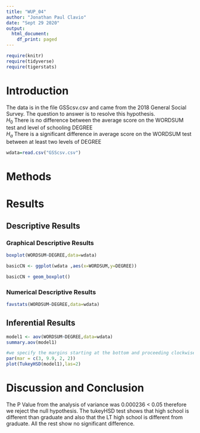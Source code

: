 ```yaml
---
title: "WUP_04"
author: "Jonathan Paul Clavio"
date: "Sept 29 2020"
output:
  html_document:
    df_print: paged
---
```


```r
require(knitr)
require(tidyverse)
require(tigerstats)

```

# Introduction

<!--In this section you explain what you are trying to show.  Where did the data come from?  What is the research or other question you are trying to answer?!-->

The data is in the file GSScsv.csv and came from the 2018 General Social Survey.  The question to answer is to resolve this hypothesis.  
$H_0$ There is no difference between the average score on the WORDSUM test and level of schooling DEGREE  
$H_a$ There is a significant difference in average score on the WORDSUM test between at least two levels of DEGREE  

```r
wdata=read.csv("GSScsv.csv")
```


# Methods

<!--Decide on your methods:  use "variable analysis" or other appropriate descriptors.  Make sure to choose at least one graphical method and at least one numerical method.!-->

# Results

<!--Divide this section into two sub-sections:  One for your descriptive  results and one for your inferential results.!-->

## Descriptive Results

### Graphical Descriptive Results

<!--Graphical results here.  Make sure to show your code.  Provide appropriate labels for axes, giving units if possible, and provide a good title for the graph, too.  Use the graphical results to describe the patterns if any that exist in the data as focused toward the research question!-->

```r
boxplot(WORDSUM~DEGREE,data=wdata)
```

```r
basicCN <- ggplot(wdata ,aes(x=WORDSUM,y=DEGREE))

basicCN + geom_boxplot()
```

### Numerical Descriptive Results

<!--Numerical results go here. Use the numerical results to describe the patterns if any that exist in the data as focused toward the research question!-->

```r
favstats(WORDSUM~DEGREE,data=wdata)
```

## Inferential Results

<!--State hypothesis clearly.  Make sure your discussion of the inferential test covers all the aspects that the test output produces, such as test statistic, p-value etc.  Make a decision about the null hypothesis, explain the assumptions on which the selected test/procedure was based, and why the chosen procedure satisfys the assumptions and is appropriate to answer the research question!-->


```r
model1 <- aov(WORDSUM~DEGREE,data=wdata)
summary.aov(model1)
```

```r
#we specify the margins starting at the bottom and proceeding clockwise - thus 8.7 is the left side margin to hold the names of the factors
par(mar = c(3, 9.9, 2, 2))
plot(TukeyHSD(model1),las=2)
```



# Discussion and Conclusion

<!--Discussion and conclusion here.  If you found a relationship be sure to consider whether the relationship occurs because one of the variavbles causes the other, or whether they perhasps are related for some other reason.  Watch the chapter 6 videos from the GeorgeTown videos collection.!-->

The P Value from the analysis of variance was 0.000236 < 0.05 therefore we reject the null hypothesis. The tukeyHSD test shows that high school is different than graduate and also that the LT high school is different from graduate. All the rest show no significant difference.

